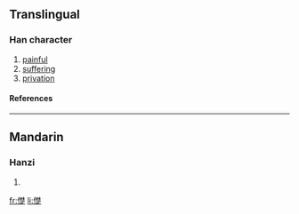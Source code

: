 ==Translingual==
===Han character===
{{Han char|rn=61|rad=心|as=13|sn=16|four=|canj=心木木人 (PDDO)}}
# [[painful]]
# [[suffering]]
# [[privation]]
====References====
{{Han ref|kx=0404.350|dkj=11297|dj=0745.010|hdz=42360.060|uh=61B7|ud=25015}}

----
==Mandarin==
===Hanzi===
{{cmn-hanzi|pin=[[chǔ]] ([[chu3]])|wg=ch'u<sup>3</sup>}}
# {{defn|Mandarin}}

[[fr:憷]]
[[li:憷]]